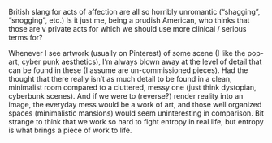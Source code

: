 British slang for acts of affection are all so horribly unromantic ("shagging", "snogging", etc.) Is it just me, being a prudish American, who thinks that those are v private acts for which we should use more clinical / serious terms for?

Whenever I see artwork (usually on Pinterest) of some scene (I like the pop-art, cyber punk aesthetics), I'm always blown away at the level of detail that can be found in these (I assume are un-commissioned pieces). Had the thought that there really isn't as much detail to be found in a clean, minimalist room compared to a cluttered, messy one (just think dystopian, cyberbunk scenes). And if we were to (reverse?) render reality into an image, the everyday mess would be a work of art, and those well organized spaces (minimalistic mansions) would seem uninteresting in comparison. Bit strange to think that we work so hard to fight entropy in real life, but entropy is what brings a piece of work to life.
